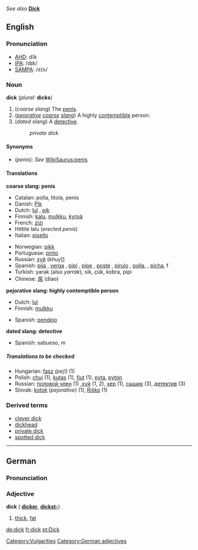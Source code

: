 ''See also'' '''[[Dick]]'''

==English==
===Pronunciation===
*[[AHD]]: dĭk
*[[IPA]]: /dɪk/
*[[SAMPA]]: /<tt>dIk</tt>/



===Noun===
'''dick''' (''plural:'' '''dicks''')

#(''coarse slang'') The [[penis]].
#(''[[pejorative]] [[coarse]] [[slang]]'') A highly [[contemptible]] person.
#(''dated slang'') A [[detective]].
#:''private dick''

====Synonyms====
*(''penis''): ''See'' [[WikiSaurus:penis]]

====Translations====

'''coarse slang: penis'''
<!--Note: put SLANG terms in this table, preferably coarse slang rather than taboo slang-->
{{top}}
*Catalan: polla, titola, penis
*Danish: [[Pik]]
*Dutch: [[lul]] {{m}}, [[pik]] {{m}}
*Finnish: [[kalu]], [[mulkku]], [[kyrpä]]
*French: [[zizi]] {{m}}
*Hittite lalu {{n}} (''erected penis'')
*Italian: [[pisello]] {{m}}
{{mid}}
*Norwegian: [[pikk]] {{m}}
*Portuguese: [[pinto]] {{m}}
*Russian: [[хуй]] (''khuy'']] {{m}}
*Spanish: [[pija]] {{f}}, [[verga]] {{f}}, [[pipí]] {{m}}, [[pipe]] {{m}}, [[poste]] {{m}}, [[pirulo]] {{m}}, [[polla]], {{f}} , [[picha]], f
*Turkish: yarak (also ''yarrak''), sik, çük, kobra, pipi
*Chinese: [[屌]] (diao)
{{bottom}}

'''pejorative slang: highly contemptible person'''
<!--Note: put SLANG terms in this table-->
{{top}}
*Dutch: [[lul]] {{m}}
*Finnish: [[mulkku]]
{{mid}}
*Spanish: [[pendejo]] {{m}} 
{{bottom}}

'''dated slang: detective'''
<!--Note: put SLANG terms in this table-->
{{top}}
{{mid}}
*Spanish: sabueso, m
{{bottom}}

=====Translations to be checked=====
<!--Remove this section once all of the translations below have been moved into the tables above.-->
{{checktrans}}

*Hungarian: [[fasz]] ''(pej!)'' (1)
*Polish: [[chuj]] (1), [[kutas]] (1), [[fiut]] (1), [[pyta]], [[pyton]]
*Russian: [[половой член]] (1) ,[[хуй]] (1, 2), [[хеp]] (1), [[сыщик]] (3), [[детектив]] (3)
*Slovak: [[kotok]] (''pejorative'') (1), [[Riško]] {{m}} (1)

[[Category:Vulgarities]]

===Derived terms===
*[[clever dick]]<!--derived from Dick or dick?-->
*[[dickhead]]
*[[private dick]]
*[[spotted dick]]<!--derived from Dick or dick?-->

----
==German==
===Pronunciation===
{{IPA|/dɪk/}}

===Adjective===
'''dick''' ({{compar}} '''[[dicker]]''', {{superl}} '''[[dickst-]]''')

#[[thick]], [[fat]]

[[Category:German adjectives]]

[[de:dick]]
[[fr:dick]]
[[pt:Dick]]